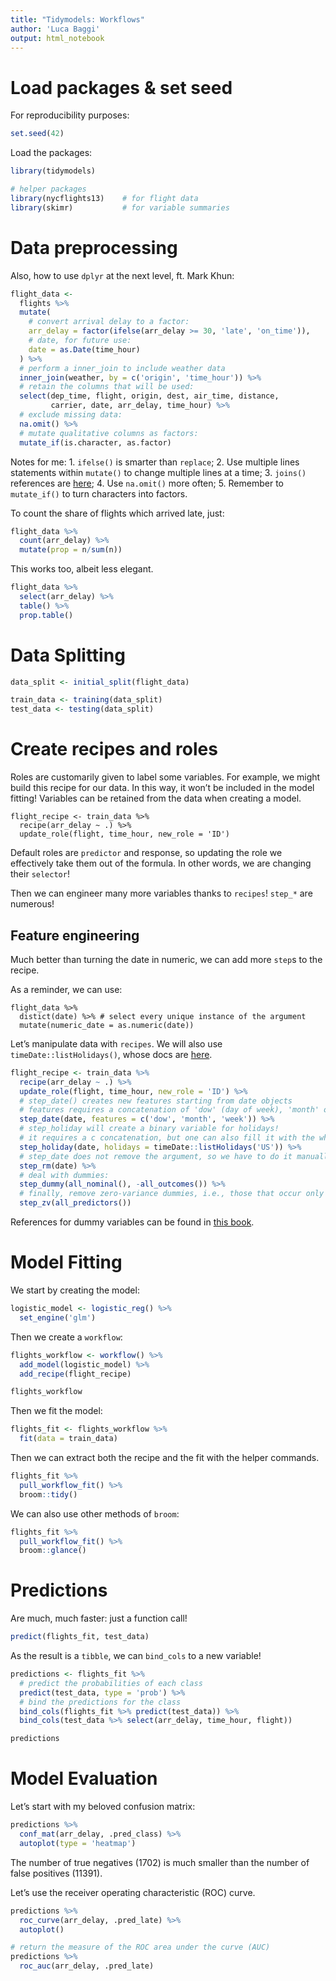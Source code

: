 ```yaml
---
title: "Tidymodels: Workflows"
author: 'Luca Baggi'
output: html_notebook
---
```


# Load packages & set seed

For reproducibility purposes:

```r
set.seed(42)
```

Load the packages:

```r
library(tidymodels)

# helper packages
library(nycflights13)    # for flight data
library(skimr)           # for variable summaries
```

# Data preprocessing

Also, how to use `dplyr` at the next level, ft. Mark Khun:

```r
flight_data <-
  flights %>%
  mutate(
    # convert arrival delay to a factor:
    arr_delay = factor(ifelse(arr_delay >= 30, 'late', 'on_time')),
    # date, for future use:
    date = as.Date(time_hour)
  ) %>%
  # perform a inner_join to include weather data
  inner_join(weather, by = c('origin', 'time_hour')) %>%
  # retain the columns that will be used:
  select(dep_time, flight, origin, dest, air_time, distance, 
         carrier, date, arr_delay, time_hour) %>%
  # exclude missing data:
  na.omit() %>%
  # mutate qualitative columns as factors:
  mutate_if(is.character, as.factor)
```

Notes for me:
1. `ifelse()` is smarter than `replace`;
2. Use multiple lines statements within `mutate()` to change multiple lines at a time;
3. `joins()` references are [here](https://www.rdocumentation.org/packages/dplyr/versions/0.7.8/topics/join);
4. Use `na.omit()` more often;
5. Remember to `mutate_if()` to turn characters into factors.

To count the share of flights which arrived late, just:

```r
flight_data %>% 
  count(arr_delay) %>% 
  mutate(prop = n/sum(n))
```
This works too, albeit less elegant.

```r
flight_data %>%
  select(arr_delay) %>%
  table() %>%
  prop.table()
```

# Data Splitting

```r
data_split <- initial_split(flight_data)

train_data <- training(data_split)
test_data <- testing(data_split)
```

# Create recipes and roles

Roles are customarily given to label some variables. For example, we might build this recipe for our data. In this way, it won't be included in the model fitting! Variables can be retained from the data when creating a model.

```
flight_recipe <- train_data %>%
  recipe(arr_delay ~ .) %>%
  update_role(flight, time_hour, new_role = 'ID')
```

Default roles are `predictor` and response, so updating the role we effectively take them out of the formula. In other words, we are changing their `selector`!

Then we can engineer many more variables thanks to `recipes`! `step_*` are numerous!

## Feature engineering 

Much better than turning the date in numeric, we can add more `step`s to the recipe.

As a reminder, we can use:

```
flight_data %>%
  distict(date) %>% # select every unique instance of the argument
  mutate(numeric_date = as.numeric(date))
```

Let's manipulate data with `recipes`. We will also use `timeDate::listHolidays()`, whose docs are [here](https://rdrr.io/cran/timeDate/man/holiday-Listing.html).

```r
flight_recipe <- train_data %>%
  recipe(arr_delay ~ .) %>%
  update_role(flight, time_hour, new_role = 'ID') %>%
  # step_date() creates new features starting from date objects
  # features requires a concatenation of 'dow' (day of week), 'month' or 'year'...
  step_date(date, features = c('dow', 'month', 'week')) %>%
  # step_holiday will create a binary variable for holidays!
  # it requires a c concatenation, but one can also fill it with the whole holidays:
  step_holiday(date, holidays = timeDate::listHolidays('US')) %>%
  # step_date does not remove the argument, so we have to do it manually
  step_rm(date) %>%
  # deal with dummies:
  step_dummy(all_nominal(), -all_outcomes()) %>%
  # finally, remove zero-variance dummies, i.e., those that occur only once:
  step_zv(all_predictors())
```

References for dummy variables can be found in [this book](https://bookdown.org/max/FES/creating-dummy-variables-for-unordered-categories.html).

# Model Fitting

We start by creating the model:

```r
logistic_model <- logistic_reg() %>%
  set_engine('glm')
```

Then we create a `workflow`:

```r
flights_workflow <- workflow() %>%
  add_model(logistic_model) %>%
  add_recipe(flight_recipe)

flights_workflow
```

Then we fit the model:

```r
flights_fit <- flights_workflow %>%
  fit(data = train_data)
```

Then we can extract both the recipe and the fit with the helper commands.

```r
flights_fit %>%
  pull_workflow_fit() %>%
  broom::tidy()
```

We can also use other methods of `broom`:

```r
flights_fit %>%
  pull_workflow_fit() %>%
  broom::glance()
```

# Predictions

Are much, much faster: just a function call!

```r
predict(flights_fit, test_data)
```

As the result is a `tibble`, we can `bind_cols` to a new variable!

```r
predictions <- flights_fit %>%
  # predict the probabilities of each class
  predict(test_data, type = 'prob') %>%
  # bind the predictions for the class
  bind_cols(flights_fit %>% predict(test_data)) %>%
  bind_cols(test_data %>% select(arr_delay, time_hour, flight))

predictions
```

# Model Evaluation

Let's start with my beloved confusion matrix:

```r
predictions %>%
  conf_mat(arr_delay, .pred_class) %>%
  autoplot(type = 'heatmap')
```
The number of true negatives (1702) is much smaller than the number of false positives (11391).

Let's use the receiver operating characteristic (ROC) curve.

```r
predictions %>%
  roc_curve(arr_delay, .pred_late) %>%
  autoplot()

# return the measure of the ROC area under the curve (AUC)
predictions %>%
  roc_auc(arr_delay, .pred_late)
```

